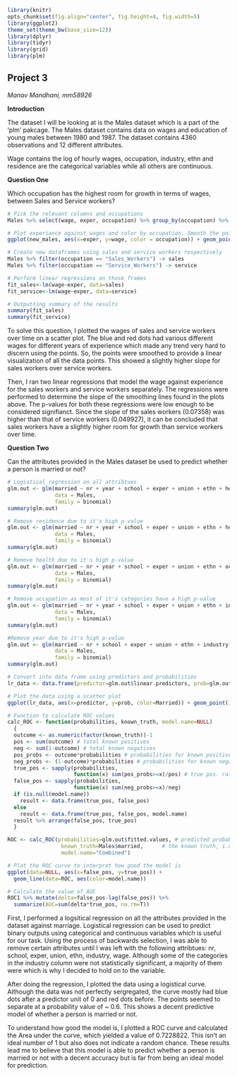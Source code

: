 ```r
library(knitr)
opts_chunk$set(fig.align="center", fig.height=4, fig.width=5)
library(ggplot2)
theme_set(theme_bw(base_size=12))
library(dplyr)
library(tidyr)
library(grid)
library(plm)
```

## Project 3 

*Manav Mandhani, mm58926*

**Introduction**

The dataset I will be looking at is the Males dataset which is a part of the 'plm' pakcage. The Males dataset contains data on wages and education of young males between 1980 and 1987. The dataset contains 4360 observations and 12 different attributes. 

Wage contains the log of hourly wages, occupation, industry, ethn and residence are the categorical variables while all others are continuous. 

**Question One**

Which occupation has the highest room for growth in terms of wages, between Sales and Service workers?

```r
# Pick the relevant columns and occupations
Males %>% select(wage, exper, occupation) %>% group_by(occupation) %>% filter(occupation %in% c("Sales_Workers", "Service_Workers"))-> new_males

# Plot experiance against wages and color by occupation. Smooth the points of the scatter plot by forming a line of best fit
ggplot(new_males, aes(x=exper, y=wage, color = occupation)) + geom_point() + geom_smooth(aes(group=occupation), method=lm, se=F)

# Create new dataframes using sales and service workers respectively
Males %>% filter(occupation == "Sales_Workers") -> sales
Males %>% filter(occupation == "Service_Workers") -> service

# Perform linear regressions on those frames
fit_sales<-lm(wage~exper, data=sales)
fit_service<-lm(wage~exper, data=service)

# Outputting summary of the results
summary(fit_sales)
summary(fit_service)
```


To solve this question, I plotted the wages of sales and service workers over time on a scatter plot. The blue and red dots had various different wages for different years of experience which made any trend very hard to discern using the points. So, the points were smoothed to provide a linear visualization of all the data points. This showed a slightly higher slope for sales workers over service workers. 

Then, I ran two linear regressions that model the wage against experience for the sales workers and service workers separately. The regressions were performed to determine the slope of the smoothing lines found in the plots above. The p-values for both these regressions were low enough to be considered signifianct. Since the slope of the sales workers (0.07358) was higher than that of service workers (0.049927), it can be concluded that sales workers have a slightly higher room for growth than service workers over time. 

**Question Two**

Can the attributes provided in the Males dataset be used to predict whether a person is married or not?


```r
# Logistical regression on all attribtues
glm.out <- glm(married ~ nr + year + school + exper + union + ethn + health + occupation + wage + industry + residence,
               data = Males,
               family = binomial) 
summary(glm.out)

# Remove residence due to it's high p-value
glm.out <- glm(married ~ nr + year + school + exper + union + ethn + health + occupation + wage + industry,
               data = Males,
               family = binomial) 
summary(glm.out)

# Remove health due to it's high p-value
glm.out <- glm(married ~ nr + year + school + exper + union + ethn + occupation + industry + wage,
               data = Males,
               family = binomial) 
summary(glm.out)

# Remove occupation as most of it's categories have a high p-value
glm.out <- glm(married ~ nr + year + school + exper + union + ethn + industry + wage,
               data = Males,
               family = binomial)
summary(glm.out)

#Remove year due to it's high p-value
glm.out <- glm(married ~ nr + school + exper + union + ethn + industry + wage,
               data = Males,
               family = binomial) 
summary(glm.out)

# Convert into data frame using predictors and probabilities
lr_data <- data.frame(predictor=glm.out$linear.predictors, prob=glm.out$fitted.values, Married=Males$married)

# Plot the data using a scatter plot
ggplot(lr_data, aes(x=predictor, y=prob, color=Married)) + geom_point()

# Function to calculate ROC values
calc_ROC <- function(probabilities, known_truth, model.name=NULL)
  {
  outcome <- as.numeric(factor(known_truth))-1
  pos <- sum(outcome) # total known positives
  neg <- sum(1-outcome) # total known negatives
  pos_probs <- outcome*probabilities # probabilities for known positives
  neg_probs <- (1-outcome)*probabilities # probabilities for known negatives
  true_pos <- sapply(probabilities,
                     function(x) sum(pos_probs>=x)/pos) # true pos. rate
  false_pos <- sapply(probabilities,
                     function(x) sum(neg_probs>=x)/neg)
  if (is.null(model.name))
    result <- data.frame(true_pos, false_pos)
  else
    result <- data.frame(true_pos, false_pos, model.name)
  result %>% arrange(false_pos, true_pos)
  }

ROC <- calc_ROC(probabilities=glm.out$fitted.values, # predicted probabilities
                 known_truth=Males$married,      # the known truth, i.e., true species assignment
                 model.name="Combined")

# Plot the ROC curve to interpret how good the model is
ggplot(data=NULL, aes(x=false_pos, y=true_pos)) +
  geom_line(data=ROC, aes(color=model.name))

# Calculate the value of AUC
ROC1 %>% mutate(delta=false_pos-lag(false_pos)) %>% 
  summarize(AUC=sum(delta*true_pos, na.rm=T))

```

First, I performed a logsitical regression on all the attributes provided in the dataset against marriage. Logistical regression can be used to predict binary outputs using categorical and continuous variables which is useful for our task. Using the process of backwards selection, I was able to remove certain attributes until I was left with the following attribtues: nr, school, exper, union, ethn, industry, wage. Although some of the categories in the industry column were not statistically significant, a majority of them were which is why I decided to hold on to the variable. 

After doing the regression, I plotted the data using a logistical curve. Although the data was not perfectly sergregated, the curve mostly had blue dots after a predictor unit of 0 and red dots before. The points seemed to separate at a probability value of ~ 0.6. This shows a decent predictive model of whether a person is married or not. 

To understand how good the model is, I plotted a ROC curve and calculated the Area under the curve, which yielded a value of 0.7228822. This isn't an ideal number of 1 but also does not indicate a random chance. These results lead me to believe that this model is able to predict whether a person is married or not with a decent accuracy but is far from being an ideal model for prediction. 
